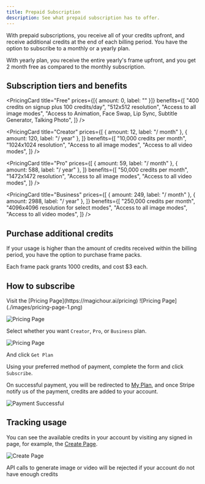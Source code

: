```yaml
---
title: Prepaid Subscription
description: See what prepaid subscription has to offer.
---
```


With prepaid subscriptions, you receive all of your credits upfront, and receive additional credits at the end of each billing period. You have the option to subscribe to a monthly or a yearly plan.

With yearly plan, you receive the entire yearly's frame upfront, and you get 2 month free as compared to the monthly subscription.

## Subscription tiers and benefits


<CardGroup cols={2}>

<PricingCard
  title="Free"
  prices={[{ amount: 0, label: "" }]}
  benefits={[
    "400 credits on signup plus 100 credits/day",
    "512x512 resolution",
    "Access to all image modes",
    "Access to Animation, Face Swap, Lip Sync, Subtitle Generator, Talking Photo",
  ]}
/>

<PricingCard
  title="Creator"
  prices={[
    { amount: 12, label: "/ month" },
    { amount: 120, label: "/ year" },
  ]}
  benefits={[
    "10,000 credits per month",
    "1024x1024 resolution",
    "Access to all image modes",
    "Access to all video modes",
  ]}
/>

<PricingCard
  title="Pro"
  prices={[
    { amount: 59, label: "/ month" },
    { amount: 588, label: "/ year" },
  ]}
  benefits={[
    "50,000 credits per month",
    "1472x1472 resolution",
    "Access to all image modes",
    "Access to all video modes",
  ]}
/>

<PricingCard
  title="Business"
  prices={[
    { amount: 249, label: "/ month" },
    { amount: 2988, label: "/ year" },
  ]}
  benefits={[
    "250,000 credits per month",
    "4096x4096 resolution for select modes",
    "Access to all image modes",
    "Access to all video modes",
  ]}
/>
</CardGroup>

## Purchase additional credits

If your usage is higher than the amount of credits received within the billing period, you have the option to purchase frame packs.

Each frame pack grants 1000 credits, and cost $3 each.

## How to subscribe

<Steps>
<Step title="Visit Pricing Page">
  Visit the [Pricing Page](https://magichour.ai/pricing)
  ![Pricing Page](./images/pricing-page-1.png)
</Step>

<Step title="Pick between yearly and monthly">![Pricing Page](./images/pricing-page-2.png)</Step>

<Step title="Choosing the plan">

Select whether you want `Creator`, `Pro`, or `Business` plan.

![Pricing Page](./images/pricing-page-3.png)

And click `Get Plan`

</Step>

<Step title="Fill out payment info">

Using your preferred method of payment, complete the form and click `Subscribe`.

</Step>

<Step title="Receive credits in your account">

On successful payment, you will be redirected to [My Plan](https://magichour.ai/dashboard/my-plan), and once Stripe notify us of the payment, credits are added to your account.

![Payment Successful](./images/subscription-successful.png)

</Step>

</Steps>

## Tracking usage

You can see the available credits in your account by visiting any signed in page, for example, the [Create Page](https://magichour.ai/create).

![Create Page](./images/subscription-credits.png)

<Warning>
  API calls to generate image or video will be rejected if your account do not have enough credits
</Warning>
